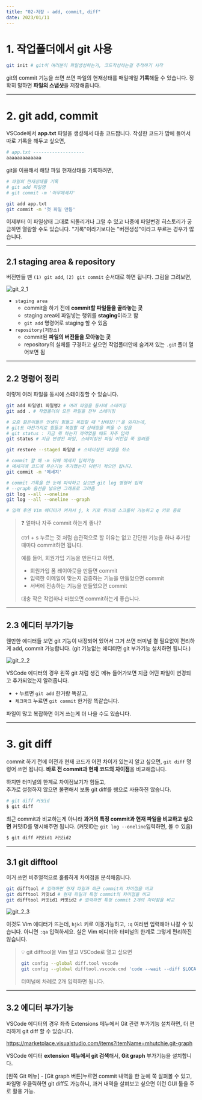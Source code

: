 ```yaml
---
title: "02-저장 - add, commit, diff"
date: 2023/01/11
---
```


# 1. 작업폴더에서 git 사용

```sh
git init # git이 여러분이 파일생성하는거, 코드작성하는걸 추적하기 시작
```

git의 commit 기능을 쓰면 쓰면 파일의 현재상태를 매일매일 **기록**해둘 수 있습니다.
정확히 말하면 **파일의 스냅샷**을 저장해줍니다.

------

# 2. git add, commit

VSCode에서 **app.txt** 파일을 생성해서 대충 코드짭니다. 작성한 코드가 맘에 들어서 따로 기록을 해두고 싶으면,

```sh
# app.txt -------------------
aaaaaaaaaaaaa
```

git을 이용해서 해당 파일 현재상태를 기록하려면,

```sh
# 파일의 현재상태를 기록
# git add 파일명
# git commit -m '아무메세지'

git add app.txt 
git commit -m '첫 파일 만듬'
```

이제부터 이 파일상태 그대로 되돌리거나 그럴 수 있고 나중에 파일변경 히스토리가 궁금하면 열람할 수도 있습니다.
"기록"이라기보다는 "버전생성"이라고 부르는 경우가 많습니다.

------

## 2.1 staging area & repository 

버전만들 땐 `(1) git add`, `(2) git commit` 순서대로 하면 됩니다. 그림을 그려보면,

![git_2_1](https://raw.githubusercontent.com/berenickt/image-server/main/img/git_2_1.png)

* `staging area`
  * commit을 하기 전에 **commit할 파일들을 골라놓는 곳**
  * staging area에 파일넣는 행위를 **staging**이라고 함
  * `git add` 명령어로 staging 할 수 있음
* `repository(저장소)`
  * commit된 **파일의 버전들을 모아놓는 곳**
  * repository의 실체를 구경하고 싶으면 작업폴더안에 숨겨져 있는 `.gi`t 폴더 열어보면 됨

------

## 2.2 명령어 정리

이렇게 여러 파일을 동시에 스테이징할 수 있습니다.

```bash
git add 파일명1 파일명2 # 여러 파일을 동시에 스테이징
git add . # 작업폴더의 모든 파일을 전부 스테이징

# 요즘 젊은이들은 인생이 힘들고 복잡할 때 "상태창!!"을 외치는데,
# git도 마찬가지로 힘들고 복잡할 때 상태창을 띄울 수 있음 
# git status : 지금 뭐 하는지 까먹었을 때도 자주 입력
git status # 지금 변경된 파일, 스테이징된 파일 이런걸 쭉 알려줌

git restore --staged 파일명 # 스테이징된 파일을 취소

# commit 할 때 -m 뒤에 메세지 입력가능
# 메세지에 코드에 무슨기능 추가했는지 이런거 적으면 됩니다. 
git commit -m '메세지'

# commit 기록을 한 눈에 파악하고 싶으면 git log 명령어 입력
# --graph 옵션을 넣으면 그래프로 그려줌
git log --all --oneline
git log --all --oneline --graph

# 입력 후엔 Vim 에디터가 켜져서 j, k 키로 위아래 스크롤이 가능하고 q 키로 종료
```

> ❓ 얼마나 자주 commit 하는게 좋나?
>
> ctrl + s 누르는 것 처럼 습관적으로 할 이유는 없고 간단한 기능을 하나 추가할 때마다 commit하면 됩니다. 
>
> 예를 들어, 회원가입 기능을 만든다고 하면,
>
> * 회원가입 폼 레이아웃을 만들면 commit
> * 입력한 이메일이 맞는지 검증하는 기능을 만들었으면 commit
> * 서버에 전송하는 기능을 만들었으면 commit
>
> 대충 작은 작업하나 마쳤으면 commit하는게 좋습니다.

------

## 2.3 에디터 부가기능

웬만한 에디터들 보면 git 기능이 내장되어 있어서 그거 쓰면 터미널 켤 필요없이 편리하게 add, commit 가능합니다. 
(git 기능없는 에디터면 git 부가기능 설치하면 됩니다.)

![git_2_2](https://raw.githubusercontent.com/berenickt/image-server/main/img/git_2_2.png)

VSCode 에디터의 경우 왼쪽 git 처럼 생긴 메뉴 들어가보면 지금 어떤 파일이 변경되고 추가되었는지 알려줍니다. <br />
* `+` 누르면 `git add` 한거랑 똑같고, 
* `체크마크` 누르면 `git commit` 한거랑 똑같습니다.

파일이 많고 복잡하면 이거 쓰는게 더 나을 수도 있습니다.

------

# 3. git diff

commit 하기 전에 이전과 현재 코드가 어떤 차이가 있는지 알고 싶으면, `git diff` 명령어 쓰면 됩니다.
**바로 전 commit과 현재 코드의 차이점**을 비교해줍니다.

하지만 터미널의 한계로 차이점보기가 힘들고, <br />
추가로 설정하지 않으면 불편해서 보통 git diff를 쌩으로 사용하진 않습니다.

```sh
# git diff 커밋id
$ git diff
```

최근 commit과 비교하는게 아니라 **과거의 특정 commit과 현재 파일을 비교하고 싶으면** 커밋ID를 명시해주면 됩니다. 
(커밋ID는 `git log --oneline`입력하면, 볼 수 있음)

```sh
$ git diff 커밋id1 커밋id2
```

------

## 3.1 git difftool

이거 쓰면 비주얼적으로 훌륭하게 차이점을 분석해줍니다. 

```bash
git difftool # 입력하면 현재 파일과 최근 commit의 차이점을 비교
git difftool 커밋id # 현재 파일과 특정 commit의 차이점을 비교
git difftool 커밋id1 커밋id2 # 입력하면 특정 commit 2개의 차이점을 비교
```

![git_2_3](https://raw.githubusercontent.com/berenickt/image-server/main/img/git_2_3.png)

이것도 Vim 에디터가 뜨는데, `hjkl` 키로 이동가능하고, `:q` 여러번 입력해야 나갈 수 있습니다. 
아니면 `:qa` 입력하세요. 실은 Vim 에디터와 터미널의 한계로 그렇게 편리하진 않습니다. 

> 💡 git difftool을 Vim 말고 VSCode로 열고 싶으면
>
> ```bash
> git config --global diff.tool vscode
> git config --global difftool.vscode.cmd 'code --wait --diff $LOCAL $REMOTE'
> ```
>
> 터미널에 차례로 2개 입력하면 됩니다.

------

## 3.2 에디터 부가기능

VSCode 에디터의 경우 좌측 Extensions 메뉴에서 Git 관련 부가기능 설치하면, 더 편리하게 git diff 할 수 있습니다.

https://marketplace.visualstudio.com/items?itemName=mhutchie.git-graph

VSCode 에디터 **extension 메뉴에서 git 검색**해서, **Git graph** 부가기능을 설치합니다.

[왼쪽 Git 메뉴] - [Git graph 버튼]누르면 commit 내역을 한 눈에 쭉 살펴볼 수 있고, 
파일명 우클릭하면 git diff도 가능하니, 과거 내역을 살펴보고 싶으면 이런 GUI 툴을 주로 활용 가능.
